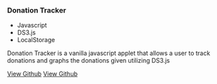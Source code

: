 ### Donation Tracker
- Javascript
- DS3.js
- LocalStorage

Donation Tracker is a vanilla javascript applet that allows a user to track donations 
and graphs the donations given utilizing DS3.js



[View Github](https://github.com/oddballadmin/donationtracker)
[View Github](https://github.com/oddballadmin/donationtracker)

